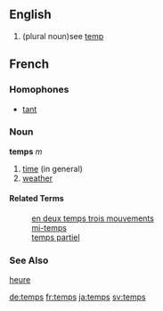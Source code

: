 ==English==

#(plural noun)see [[temp]]

==French==
===Homophones===
*[[tant]]

===Noun===
'''temps''' ''m''

# [[time]] (in general)
# [[weather]]

====Related Terms====
:[[en deux temps trois mouvements]]
:[[mi-temps]]
:[[temps partiel]]
===See Also===
[[heure]]

[[de:temps]]
[[fr:temps]]
[[ja:temps]]
[[sv:temps]]